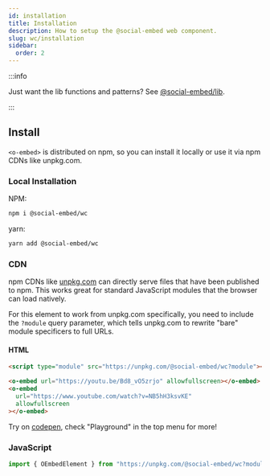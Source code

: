 ```yaml
---
id: installation
title: Installation
description: How to setup the @social-embed web component.
slug: wc/installation
sidebar:
  order: 2
---
```


:::info

Just want the lib functions and patterns? See [@social-embed/lib](/lib/).

:::

## Install

`<o-embed>` is distributed on npm, so you can install it locally or use it via npm CDNs like unpkg.com.

### Local Installation

NPM:

```bash
npm i @social-embed/wc
```

yarn:

```bash
yarn add @social-embed/wc
```

### CDN

npm CDNs like [unpkg.com](https://unpkg.com) can directly serve files that have been published to npm. This works great for standard JavaScript modules that the browser can load natively.

For this element to work from unpkg.com specifically, you need to include the `?module` query parameter, which tells unpkg.com to rewrite "bare" module specificers to full URLs.

#### HTML

```html
<script type="module" src="https://unpkg.com/@social-embed/wc?module"></script>

<o-embed url="https://youtu.be/Bd8_vO5zrjo" allowfullscreen></o-embed>
<o-embed
  url="https://www.youtube.com/watch?v=NB5hH3ksvKE"
  allowfullscreen
></o-embed>
```

Try on [codepen](https://codepen.io/attachment/pen/poRRwdy), check "Playground" in the top menu for more!

### JavaScript

```js
import { OEmbedElement } from "https://unpkg.com/@social-embed/wc?module";
```
